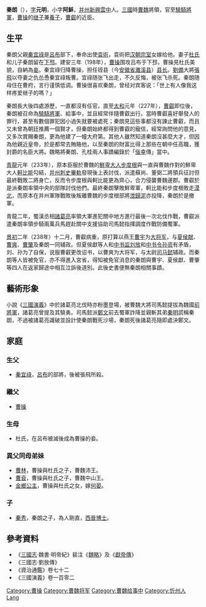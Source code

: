 '''秦朗'''（{{bd|2世纪||3世纪|catIdx=Qin Lang}}），[[表字|字]]'''元明'''，小字'''阿穌'''，[[并州|并州]][[新兴郡_(建安)|新興]][[雲中縣_(東漢)|雲中]]人。[[三國|三國]]時[[曹魏|曹魏]]將領，官至[[驍騎將軍|驍騎將軍]]，[[曹操|曹操]]的[[繼親|继子]]兼[[養子|養子]]，[[曹叡|曹叡]]的近臣。

== 生平 ==
秦朗父親[[秦宜祿|秦宜祿]]是[[呂布|呂布]]部下，奉命出使[[袁術|袁術]]，袁術把[[汉朝|汉朝]][[宗室|宗室]]女嫁给他。妻子[[杜夫人|杜氏]]和儿子秦朗留在[[下邳|下邳]]。建安三年（198年），[[曹操|曹操]]围攻吕布于下邳，曹操見杜氏美貌，自納為[[妾|妾]]。秦宜祿归降曹操，担任铚县（今[[安徽省|安徽省]][[濉溪县|濉溪县]]）[[县长|县长]]。[[劉備|劉備]]大將[[張飛|張飛]]以夺妻之仇怂恿秦宜祿叛曹。宜祿随张飞出走，不久反悔，被张飞杀死。秦朗随母住在曹府，言行谨慎低调。曹操很喜欢秦朗，曾经对宾客说：「世上有人像我这样疼爱继子的嗎？」

秦朗長大後四處游歷，一直都沒有任官。直至[[太和_(曹叡)|太和]]元年（227年），[[曹叡|曹叡]]即位後，秦朗被召命為[[驍騎將軍|驍騎將軍]]、給事中，並且經常伴隨曹叡出行。當時曹叡喜好舉發人的罪行，甚至有數個罪犯因小過失就要被處死；秦朗見這些事都沒有諫止曹叡，而且又未曾為朝廷推薦一個賢才，但秦朗始終都得到曹叡的寵信，經常詢問他的意見，又多次賞賜秦朗，更為他建了一幢大府第。其他人雖然知道秦朗沒甚麼大才，但因為他親近皇帝，於是都常去賄賂他，以至秦朗的財富比得上那些在朝中任高職，獲封爵的名臣大將。魏略將秦朗、孔桂兩人事蹟編錄於「[[佞幸|佞幸]]傳」當中。

[[青龍_(曹叡)|青龍]]元年（233年），原本臣服於曹魏的[[鮮卑|鮮卑]][[大人|大人]][[步度根|步度根]]與一直與曹魏作對的鮮卑大人[[軻比能|軻比能]]勾結，[[并州|并州]][[刺史|刺史]][[畢軌|畢軌]]發現後上表討伐，派遣蘇尚、董弼二將領兵征討但最終戰敗二將身亡，反而令步度根與軻比能更為齊心，合力侵襲曹魏邊郡。曹叡於是派秦朗率領中央的部隊討伐他們。最終秦朗擊敗鮮卑軍，軻比能和步度根敗走[[漠北|漠北]]，而原本在并州軍隊戰敗後叛離曹魏的步度根部將[[泄歸泥|泄歸泥]]亦投降，秦朗於是撤軍。　

青龍二年，蜀漢丞相[[諸葛亮|諸葛亮]]率領大軍進犯關中地方進行最後一次北伐作戰，曹叡派遣秦朗率領步騎兩萬兵馬趕赴關中支援協助司馬懿指揮調度作戰防備蜀軍。

[[景初|景初]]二年（238年）十二月，曹叡病重，原打算以燕王[[曹宇_(三国)|曹宇]]为[[大將軍_(東亞)|大将军]]，与[[夏侯献|夏侯献]]、[[曹爽|曹爽]]、[[曹肇|曹肇]]及秦朗一同辅政。但夏侯獻等人和[[中书监|中书监]][[刘放|刘放]]和[[中书令|中书令]][[孙资|孙资]]有矛盾，刘、孙为了自保，说服曹叡更改诏书，以曹爽为大将军，与太尉[[司马懿|司马懿]]辅政。而秦朗等人皆被免官，亦不得進入宮省，得知被免官消息的秦朗與曹宇、夏侯獻、曹肇等四人在返家歸途中相互泣訴後道別。此後史書便無秦朗相關事蹟。

== 藝術形象 ==
小說《[[三國演義|三國演義]]》中於諸葛亮北伐時亦粉墨登場，被曹魏大將司馬懿提拔為魏國[[前將軍|前將軍]]，諸葛亮曾提及其驍勇。司馬懿派[[郑文_(三国演义)|鄭文]]前去蜀軍詐降並親斬其弟[[秦明|秦明]]謊稱秦朗，不過被諸葛亮識破並設計使秦朗戰死沙場，秦朗死後諸葛亮隨即處決鄭文。

==家庭==
===生父===
*[[秦宜祿|秦宜祿]]，[[呂布|呂布]]的部將，後被張飛所殺。

===繼父===
*[[曹操|曹操]]
===生母===
*杜氏，在呂布被滅後成為曹操的妾。

===異父同母弟妹===
*[[曹林|曹林]]，曹操與杜氏之子，曹魏沛王。
*[[曹袞|曹袞]]，曹操與杜氏之子，曹魏中山王。
*[[金鄉公主_(曹魏)|金鄉公主]]，曹操與杜氏之女，嫁[[何晏|何晏]]。

===子===
*[[秦秀|秦秀]]，秦朗之子，為人剛直，[[西晉|西晉]][[博士|博士]]。

== 參考資料 ==
*《[[三國志|三國志]]·魏書·明帝紀》裴注《[[魏略|魏略]]》及《[[獻帝傳|獻帝傳]]》
*《三國志·劉放傳》
*《資治通鑑》卷七十二
*《三國演義》卷一百零二

{{DEFAULTSORT:Qin Lang}}
[[Category:曹操|Category:曹操]]
[[Category:曹魏将军|Category:曹魏将军]]
[[Category:曹魏给事中|Category:曹魏给事中]]
[[Category:忻州人|Category:忻州人]]
[[Category:秦姓|Lang]]
